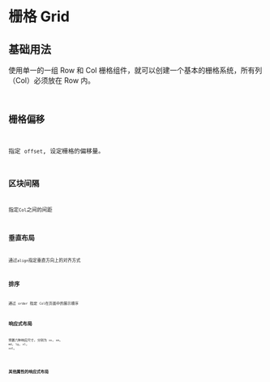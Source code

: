 # 栅格 Grid

## 基础用法

使用单一的一组 Row 和 Col 栅格组件，就可以创建一个基本的栅格系统，所有列（Col）必须放在 Row 内。
<code src="../../../../demo/grid/basic-grid.tsx" />

## 栅格偏移

指定 `offset`, 设定栅格的偏移量。
<code src="../../../../demo/grid/offset-grid.tsx" />


## 区块间隔

指定`Col`之间的间距
<code src="../../../../demo/grid/gutter-grid.tsx" />


## 垂直布局

通过`align`指定垂直方向上的对齐方式
<code src="../../../../demo/grid/align-grid.tsx" />


## 排序

通过 `order` 指定 `Col`在页面中的展示顺序
<code src="../../../../demo/grid/order-grid.tsx" />


## 响应式布局
预置六种响应尺寸, 分别为 `xs`, `sm`, `md`, `lg`, `xl`, `xxl`。

<code src="../../../../demo/grid/adaption-grid.tsx" />


## 其他属性的响应式布局

<code src="../../../../demo/grid/other-adaption-grid.tsx" />
